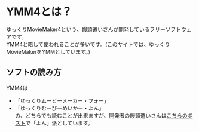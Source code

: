 # YMM4とは？
ゆっくりMovieMaker4という、饅頭遣いさんが開発しているフリーソフトウェアです。  
YMM4と略して使われることが多いです。(このサイトでは、ゆっくりMovieMakerをYMMとしています。)

## ソフトの読み方
YMM4は  
- 「ゆっくりムービーメーカー・フォー」  
- 「ゆっくりむーびーめいかー・よん」  
の、どちらでも読むことが出来ますが、開発者の饅頭遣いさんは[こちらのポスト](https://x.com/manju_summoner/status/1718234862019330222)で「よん」派としています。